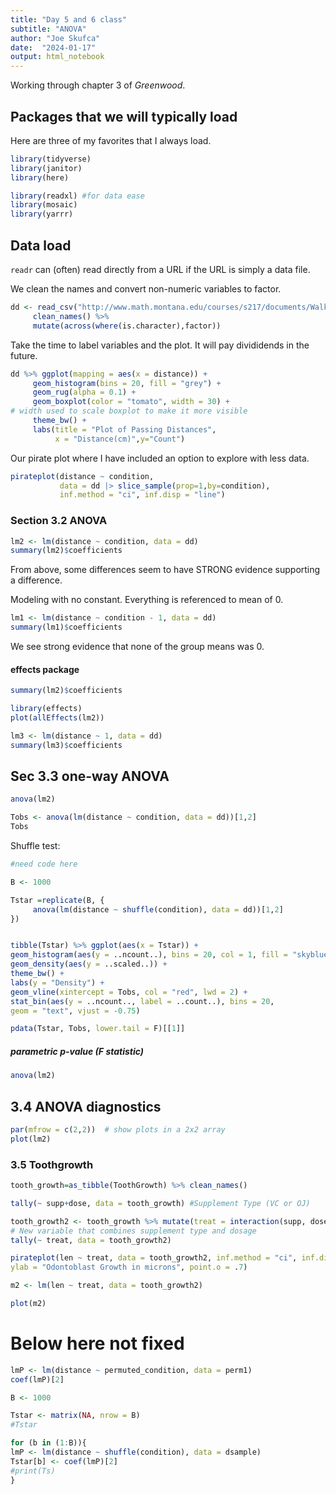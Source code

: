```yaml
---
title: "Day 5 and 6 class"
subtitle: "ANOVA"
author: "Joe Skufca"
date:  "2024-01-17"
output: html_notebook
---
```


Working through chapter 3 of *Greenwood*.

## Packages that we will typically load


Here are three of my favorites that I always load.

```r
library(tidyverse)
library(janitor)
library(here)

library(readxl) #for data ease
library(mosaic)
library(yarrr)
```



## Data load

`readr` can (often) read directly from a URL if the URL is simply a data file.

We clean the names and convert non-numeric variables to factor.

```r
dd <- read_csv("http://www.math.montana.edu/courses/s217/documents/Walker2014_mod.csv") %>% 
     clean_names() %>%
     mutate(across(where(is.character),factor))
```

Take the time to label variables and the plot.   It will pay divididends in the future.

```r
dd %>% ggplot(mapping = aes(x = distance)) +
     geom_histogram(bins = 20, fill = "grey") +
     geom_rug(alpha = 0.1) +
     geom_boxplot(color = "tomato", width = 30) +
# width used to scale boxplot to make it more visible
     theme_bw() +
     labs(title = "Plot of Passing Distances",
          x = "Distance(cm)",y="Count")
```


Our pirate plot where I have included an option to explore with less data.

```r
pirateplot(distance ~ condition, 
           data = dd |> slice_sample(prop=1,by=condition), 
           inf.method = "ci", inf.disp = "line")
```
### Section 3.2 ANOVA

```r
lm2 <- lm(distance ~ condition, data = dd)
summary(lm2)$coefficients
```

From above, some differences seem to have STRONG evidence supporting a difference.



Modeling with no constant.   Everything is referenced to mean of 0.

```r
lm1 <- lm(distance ~ condition - 1, data = dd)
summary(lm1)$coefficients
```
We see strong evidence that none of the group means was 0.

#### effects package

```r
summary(lm2)$coefficients
```


```r
library(effects)
plot(allEffects(lm2))
```

```r
lm3 <- lm(distance ~ 1, data = dd)
summary(lm3)$coefficients
```
## Sec 3.3 one-way ANOVA

```r
anova(lm2)
```


```r
Tobs <- anova(lm(distance ~ condition, data = dd))[1,2]
Tobs
```

Shuffle test:

```r
#need code here
```


```r
B <- 1000

Tstar =replicate(B, {
     anova(lm(distance ~ shuffle(condition), data = dd))[1,2]
}) 



```



```r
tibble(Tstar) %>% ggplot(aes(x = Tstar)) +
geom_histogram(aes(y = ..ncount..), bins = 20, col = 1, fill = "skyblue") +
geom_density(aes(y = ..scaled..)) +
theme_bw() +
labs(y = "Density") +
geom_vline(xintercept = Tobs, col = "red", lwd = 2) +
stat_bin(aes(y = ..ncount.., label = ..count..), bins = 20,
geom = "text", vjust = -0.75)
```

```r
pdata(Tstar, Tobs, lower.tail = F)[[1]]
```
##### parametric p-value (F statistic)

```r
anova(lm2)
```

## 3.4 ANOVA diagnostics

```r
par(mfrow = c(2,2))  # show plots in a 2x2 array
plot(lm2)
```

### 3.5 Toothgrowth

```r
tooth_growth=as_tibble(ToothGrowth) %>% clean_names()
```

```r
tally(~ supp+dose, data = tooth_growth) #Supplement Type (VC or OJ)
```

```r
tooth_growth2 <- tooth_growth %>% mutate(treat = interaction(supp, dose))
# New variable that combines supplement type and dosage
tally(~ treat, data = tooth_growth2)

```
```r
pirateplot(len ~ treat, data = tooth_growth2, inf.method = "ci", inf.disp = "line",
ylab = "Odontoblast Growth in microns", point.o = .7)
```


```r
m2 <- lm(len ~ treat, data = tooth_growth2)

plot(m2)

```


# Below here not fixed



```r
lmP <- lm(distance ~ permuted_condition, data = perm1)
coef(lmP)[2]

```

```r
B <- 1000

Tstar <- matrix(NA, nrow = B)
#Tstar

for (b in (1:B)){
lmP <- lm(distance ~ shuffle(condition), data = dsample)
Tstar[b] <- coef(lmP)[2]
#print(Ts)
}

```

